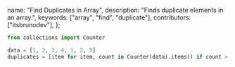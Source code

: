  name: "Find Duplicates in Array",
  description: "Finds duplicate elements in an array.",
  keywords: ["array", "find", "duplicate"],
  contributors: ["itsbrunodev"],
};

```python
from collections import Counter

data = [1, 2, 3, 4, 1, 2, 5]
duplicates = [item for item, count in Counter(data).items() if count > 1] # [1, 2]
```